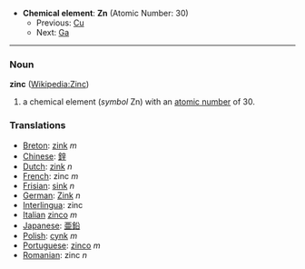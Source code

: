 *'''Chemical element''': '''Zn''' (Atomic Number: 30)
**Previous: [[Copper|Cu]]
**Next: [[Gallium|Ga]]
----
=== Noun ===
'''zinc''' ([[en:Zinc|Wikipedia:Zinc]])

# a chemical element (''symbol'' Zn) with an [[atomic number]] of 30.

===Translations===
*[[Breton]]: [[zink]] ''m''
*[[Chinese]]: [[鋅]]
*[[Dutch]]: [[zink]] ''n''
*[[French]]: zinc ''m''
*[[Frisian]]: [[sink]] ''n''
*[[German]]: [[Zink]] ''n''
*[[Interlingua]]: zinc
*[[Italian]] [[zinco]] ''m''
*[[Japanese]]: [[亜鉛]]
*[[Polish]]: [[cynk]] ''m''
*[[Portuguese]]: [[zinco]] ''m''
*[[Romanian]]: zinc ''n''
